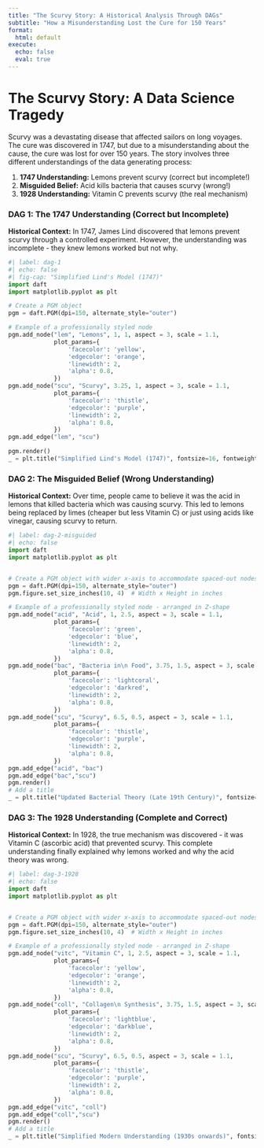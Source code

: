 ```yaml
---
title: "The Scurvy Story: A Historical Analysis Through DAGs"
subtitle: "How a Misunderstanding Lost the Cure for 150 Years"
format:
  html: default
execute:
  echo: false
  eval: true
---
```


# The Scurvy Story: A Data Science Tragedy

Scurvy was a devastating disease that affected sailors on long voyages. The cure was discovered in 1747, but due to a misunderstanding about the cause, the cure was lost for over 150 years. The story involves three different understandings of the data generating process:

1. **1747 Understanding:** Lemons prevent scurvy (correct but incomplete!)
2. **Misguided Belief:** Acid kills bacteria that causes scurvy (wrong!)
3. **1928 Understanding:** Vitamin C prevents scurvy (the real mechanism)

### DAG 1: The 1747 Understanding (Correct but Incomplete)

**Historical Context:** In 1747, James Lind discovered that lemons prevent scurvy through a controlled experiment. However, the understanding was incomplete - they knew lemons worked but not why.
```python
#| label: dag-1
#| echo: false
#| fig-cap: "Simplified Lind's Model (1747)"
import daft
import matplotlib.pyplot as plt

# Create a PGM object
pgm = daft.PGM(dpi=150, alternate_style="outer")

# Example of a professionally styled node
pgm.add_node("lem", "Lemons", 1, 1, aspect = 3, scale = 1.1,
             plot_params={
                 'facecolor': 'yellow', 
                 'edgecolor': 'orange', 
                 'linewidth': 2,
                 'alpha': 0.8,
             })
pgm.add_node("scu", "Scurvy", 3.25, 1, aspect = 3, scale = 1.1,
             plot_params={
                 'facecolor': 'thistle', 
                 'edgecolor': 'purple', 
                 'linewidth': 2,
                 'alpha': 0.8,
             })
pgm.add_edge("lem", "scu")

pgm.render()
_ = plt.title("Simplified Lind's Model (1747)", fontsize=16, fontweight='bold', pad=20)
```

### DAG 2: The Misguided Belief (Wrong Understanding)

**Historical Context:** Over time, people came to believe it was the acid in lemons that killed bacteria which was causing scurvy. This led to lemons being replaced by limes (cheaper but less Vitamin C) or just using acids like vinegar, causing scurvy to return.

```python
#| label: dag-2-misguided
#| echo: false
import daft
import matplotlib.pyplot as plt


# Create a PGM object with wider x-axis to accommodate spaced-out nodes
pgm = daft.PGM(dpi=150, alternate_style="outer")
pgm.figure.set_size_inches(10, 4)  # Width x Height in inches

# Example of a professionally styled node - arranged in Z-shape
pgm.add_node("acid", "Acid", 1, 2.5, aspect = 3, scale = 1.1,
             plot_params={
                 'facecolor': 'green', 
                 'edgecolor': 'blue', 
                 'linewidth': 2,
                 'alpha': 0.8,
             })
pgm.add_node("bac", "Bacteria in\n Food", 3.75, 1.5, aspect = 3, scale = 1.1,
             plot_params={
                 'facecolor': 'lightcoral', 
                 'edgecolor': 'darkred', 
                 'linewidth': 2,
                 'alpha': 0.8,
             })
pgm.add_node("scu", "Scurvy", 6.5, 0.5, aspect = 3, scale = 1.1,
             plot_params={
                 'facecolor': 'thistle', 
                 'edgecolor': 'purple', 
                 'linewidth': 2,
                 'alpha': 0.8,
             })
pgm.add_edge("acid", "bac")
pgm.add_edge("bac","scu")
pgm.render()
# Add a title
_ = plt.title("Updated Bacterial Theory (Late 19th Century)", fontsize=16, fontweight='bold', pad=20)
```

### DAG 3: The 1928 Understanding (Complete and Correct)

**Historical Context:** In 1928, the true mechanism was discovered - it was Vitamin C (ascorbic acid) that prevented scurvy. This complete understanding finally explained why lemons worked and why the acid theory was wrong.
```python
#| label: dag-3-1928
#| echo: false
import daft
import matplotlib.pyplot as plt


# Create a PGM object with wider x-axis to accommodate spaced-out nodes
pgm = daft.PGM(dpi=150, alternate_style="outer")
pgm.figure.set_size_inches(10, 4)  # Width x Height in inches

# Example of a professionally styled node - arranged in Z-shape
pgm.add_node("vitc", "Vitamin C", 1, 2.5, aspect = 3, scale = 1.1,
             plot_params={
                 'facecolor': 'yellow', 
                 'edgecolor': 'orange', 
                 'linewidth': 2,
                 'alpha': 0.8,
             })
pgm.add_node("coll", "Collagen\n Synthesis", 3.75, 1.5, aspect = 3, scale = 1.1,
             plot_params={
                 'facecolor': 'lightblue', 
                 'edgecolor': 'darkblue', 
                 'linewidth': 2,
                 'alpha': 0.8,
             })
pgm.add_node("scu", "Scurvy", 6.5, 0.5, aspect = 3, scale = 1.1,
             plot_params={
                 'facecolor': 'thistle', 
                 'edgecolor': 'purple', 
                 'linewidth': 2,
                 'alpha': 0.8,
             })
pgm.add_edge("vitc", "coll")
pgm.add_edge("coll","scu")
pgm.render()
# Add a title
_ = plt.title("Simplified Modern Understanding (1930s onwards)", fontsize=16, fontweight='bold', pad=20)
```

